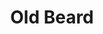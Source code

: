 ---
title: "Old Beard"
meta_title: "Old Beard craft"
description: "Craft de Old Beard"
rank: "c"
draft: false
name: "Old Beard"
recipe_img: "https://wiki.pokexgames.com/images/0/0a/Old_Beard.png"
level: 44
craft_time: 540
result: 1
value_npc: 1
ingredients:
  - name: "Plant Foot"
    quantity: 5
    item_img: "https://wiki.pokexgames.com/images/2/28/Plant_Foot.png"
    value_npc: 1
  - name: "Leaves"
    quantity: 70
    item_img: "https://wiki.pokexgames.com/images/f/f1/Leaves.png"
    value_npc: 1
  - name: "Condensed Grass"
    quantity: 8
    item_img: "https://wiki.pokexgames.com/images/c/ce/Condensed_Grass.png"
    value_npc: 1
---